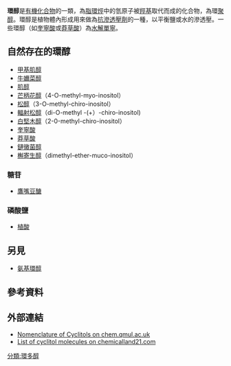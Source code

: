 '''環醇'''是[[有機化合物|有機化合物]]的一類，為[[脂環烴|脂環烴]]中的氫原子被[[羥基|羥基]]取代而成的化合物，為環[[聚醇|聚醇]]。環醇是植物體內形成用來做為[[抗滲透壓劑|抗滲透壓劑]]的一種，以平衡鹽或水的滲透壓。一些環醇（如[[奎寧酸|奎寧酸]]或[[莽草酸|莽草酸]]）為[[水解單寧|水解單寧]]。

==自然存在的環醇==
* [[甲基肌醇|甲基肌醇]]
* [[牛嬭菜醇|牛嬭菜醇]]
* [[肌醇|肌醇]]
* [[芒柄花醇|芒柄花醇]]（4-O-methyl-myo-inositol）
* [[松醇|松醇]]（3-O-methyl-chiro-inositol）
* [[輻射松醇|輻射松醇]]（di-O-methyl -(+）-chiro-inositol)
* [[白堅木醇|白堅木醇]]（2-0-methyl-chiro-inositol）
* [[奎寧酸|奎寧酸]]
* [[莽草酸|莽草酸]]
* [[鏈黴菌醇|鏈黴菌醇]]
* [[槲寄生醇|槲寄生醇]]（dimethyl-ether-muco-inositol）

===糖苷===
* [[鷹嘴豆醣|鷹嘴豆醣]]

===磷酸鹽===
* [[植酸|植酸]]

==另見==
{{wiktionary|cyclitol}}
* [[氨基環醇|氨基環醇]]

==參考資料==
{{reflist}}

==外部連結==
* [http://www.chem.qmul.ac.uk/iupac/cyclitol/ Nomenclature of Cyclitols on chem.qmul.ac.uk] {{Wayback|url=http://www.chem.qmul.ac.uk/iupac/cyclitol/ |date=20170828110319 }}
* [http://chemicalland21.com/info/CYCLITOL%20MOLECULES.htm List of cyclitol molecules on chemicalland21.com] {{Wayback|url=http://chemicalland21.com/info/CYCLITOL%20MOLECULES.htm |date=20110922091811 }}

[[分類:環多醇|分類:環多醇]]